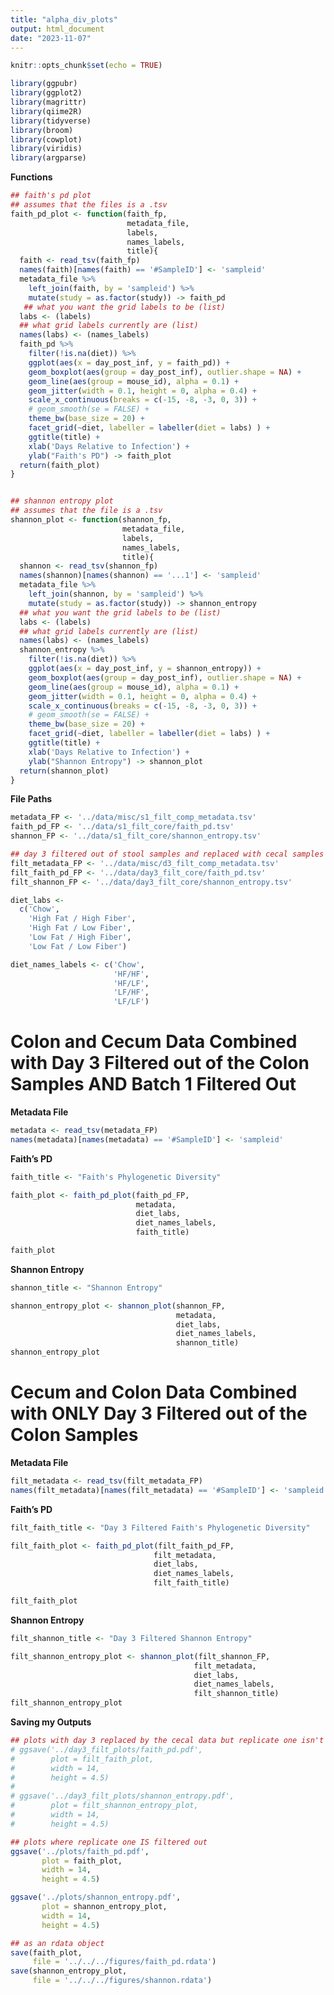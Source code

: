 ```yaml
---
title: "alpha_div_plots"
output: html_document
date: "2023-11-07"
---
```


```r
knitr::opts_chunk$set(echo = TRUE)
```

```r
library(ggpubr)
library(ggplot2)
library(magrittr)
library(qiime2R)
library(tidyverse)
library(broom)
library(cowplot)
library(viridis)
library(argparse)
```

**Functions**
```r
## faith's pd plot 
## assumes that the files is a .tsv
faith_pd_plot <- function(faith_fp,
                          metadata_file,
                          labels,
                          names_labels,
                          title){
  faith <- read_tsv(faith_fp)
  names(faith)[names(faith) == '#SampleID'] <- 'sampleid'
  metadata_file %>% 
    left_join(faith, by = 'sampleid') %>% 
    mutate(study = as.factor(study)) -> faith_pd
   ## what you want the grid labels to be (list)
  labs <- (labels) 
  ## what grid labels currently are (list)
  names(labs) <- (names_labels) 
  faith_pd %>%
    filter(!is.na(diet)) %>% 
    ggplot(aes(x = day_post_inf, y = faith_pd)) +
    geom_boxplot(aes(group = day_post_inf), outlier.shape = NA) +
    geom_line(aes(group = mouse_id), alpha = 0.1) +
    geom_jitter(width = 0.1, height = 0, alpha = 0.4) +
    scale_x_continuous(breaks = c(-15, -8, -3, 0, 3)) +
    # geom_smooth(se = FALSE) +
    theme_bw(base_size = 20) +
    facet_grid(~diet, labeller = labeller(diet = labs) ) +
    ggtitle(title) +
    xlab('Days Relative to Infection') +
    ylab("Faith's PD") -> faith_plot
  return(faith_plot)
}


## shannon entropy plot
## assumes that the file is a .tsv
shannon_plot <- function(shannon_fp,
                         metadata_file,
                         labels,
                         names_labels,
                         title){
  shannon <- read_tsv(shannon_fp)
  names(shannon)[names(shannon) == '...1'] <- 'sampleid'
  metadata_file %>% 
    left_join(shannon, by = 'sampleid') %>% 
    mutate(study = as.factor(study)) -> shannon_entropy
  ## what you want the grid labels to be (list)
  labs <- (labels) 
  ## what grid labels currently are (list)
  names(labs) <- (names_labels) 
  shannon_entropy %>%
    filter(!is.na(diet)) %>% 
    ggplot(aes(x = day_post_inf, y = shannon_entropy)) +
    geom_boxplot(aes(group = day_post_inf), outlier.shape = NA) +
    geom_line(aes(group = mouse_id), alpha = 0.1) +
    geom_jitter(width = 0.1, height = 0, alpha = 0.4) +
    scale_x_continuous(breaks = c(-15, -8, -3, 0, 3)) +
    # geom_smooth(se = FALSE) +
    theme_bw(base_size = 20) +
    facet_grid(~diet, labeller = labeller(diet = labs) ) +
    ggtitle(title) +
    xlab('Days Relative to Infection') +
    ylab("Shannon Entropy") -> shannon_plot
  return(shannon_plot)
}
```

**File Paths**
```r
metadata_FP <- '../data/misc/s1_filt_comp_metadata.tsv'
faith_pd_FP <- '../data/s1_filt_core/faith_pd.tsv'
shannon_FP <- '../data/s1_filt_core/shannon_entropy.tsv'

## day 3 filtered out of stool samples and replaced with cecal samples
filt_metadata_FP <- '../data/misc/d3_filt_comp_metadata.tsv'
filt_faith_pd_FP <- '../data/day3_filt_core/faith_pd.tsv'
filt_shannon_FP <- '../data/day3_filt_core/shannon_entropy.tsv'

diet_labs <- 
  c('Chow', 
    'High Fat / High Fiber', 
    'High Fat / Low Fiber', 
    'Low Fat / High Fiber', 
    'Low Fat / Low Fiber')

diet_names_labels <- c('Chow', 
                       'HF/HF', 
                       'HF/LF', 
                       'LF/HF', 
                       'LF/LF')
```

# **Colon and Cecum Data Combined with Day 3 Filtered out of the Colon Samples AND Batch 1 Filtered Out**

**Metadata File**
```r
metadata <- read_tsv(metadata_FP)
names(metadata)[names(metadata) == '#SampleID'] <- 'sampleid'
```

**Faith's PD**
```r
faith_title <- "Faith's Phylogenetic Diversity"

faith_plot <- faith_pd_plot(faith_pd_FP,
                            metadata,
                            diet_labs,
                            diet_names_labels,
                            faith_title)

faith_plot
```

**Shannon Entropy**
```r
shannon_title <- "Shannon Entropy"

shannon_entropy_plot <- shannon_plot(shannon_FP,
                                     metadata,
                                     diet_labs,
                                     diet_names_labels,
                                     shannon_title)
shannon_entropy_plot
```

# **Cecum and Colon Data Combined with ONLY Day 3 Filtered out of the Colon Samples**

**Metadata File**
```r
filt_metadata <- read_tsv(filt_metadata_FP)
names(filt_metadata)[names(filt_metadata) == '#SampleID'] <- 'sampleid'
```

**Faith's PD**
```r
filt_faith_title <- "Day 3 Filtered Faith's Phylogenetic Diversity"

filt_faith_plot <- faith_pd_plot(filt_faith_pd_FP,
                                filt_metadata,
                                diet_labs,
                                diet_names_labels,
                                filt_faith_title)

filt_faith_plot
```

**Shannon Entropy**
```r
filt_shannon_title <- "Day 3 Filtered Shannon Entropy"

filt_shannon_entropy_plot <- shannon_plot(filt_shannon_FP,
                                         filt_metadata,
                                         diet_labs,
                                         diet_names_labels,
                                         filt_shannon_title)
filt_shannon_entropy_plot
```

**Saving my Outputs**
```r
## plots with day 3 replaced by the cecal data but replicate one isn't filtered out
# ggsave('../day3_filt_plots/faith_pd.pdf',
#        plot = filt_faith_plot, 
#        width = 14, 
#        height = 4.5)
# 
# ggsave('../day3_filt_plots/shannon_entropy.pdf',
#        plot = filt_shannon_entropy_plot, 
#        width = 14, 
#        height = 4.5)

## plots where replicate one IS filtered out
ggsave('../plots/faith_pd.pdf',
       plot = faith_plot, 
       width = 14, 
       height = 4.5)

ggsave('../plots/shannon_entropy.pdf',
       plot = shannon_entropy_plot, 
       width = 14, 
       height = 4.5)

## as an rdata object
save(faith_plot,
     file = '../../../figures/faith_pd.rdata')
save(shannon_entropy_plot,
     file = '../../../figures/shannon.rdata')
```